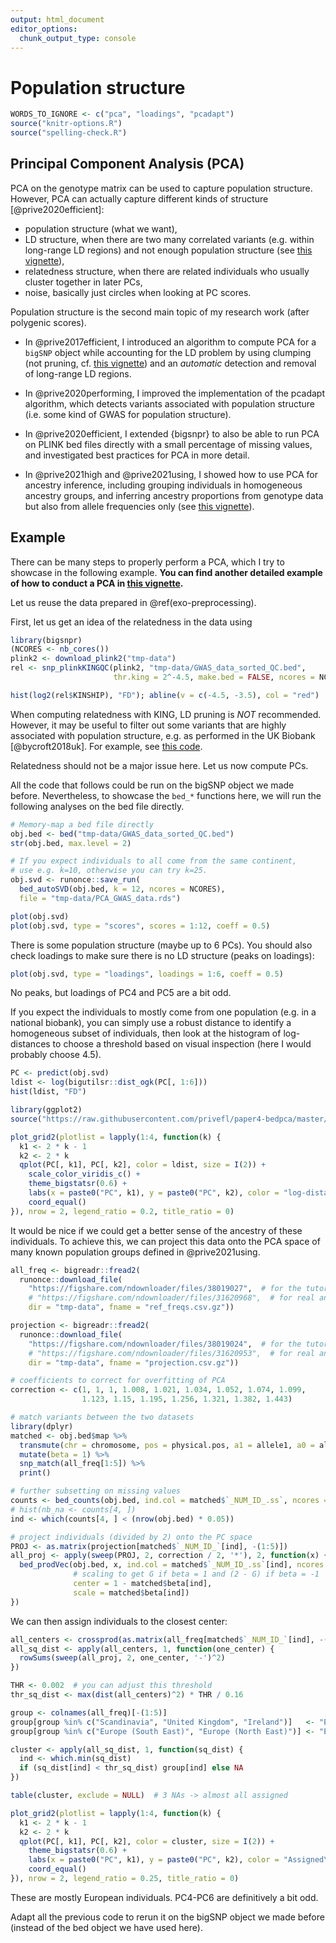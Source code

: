 ```yaml
---
output: html_document
editor_options: 
  chunk_output_type: console
---
```


# Population structure

```r
WORDS_TO_IGNORE <- c("pca", "loadings", "pcadapt")
source("knitr-options.R")
source("spelling-check.R")
```

## Principal Component Analysis (PCA)

PCA on the genotype matrix can be used to capture population structure.
However, PCA can actually capture different kinds of structure [@prive2020efficient]:

- population structure (what we want),
- LD structure, when there are two many correlated variants (e.g. within long-range LD regions) and not enough population structure (see [this vignette](https://privefl.github.io/bigsnpr/articles/how-to-PCA.html)),
- relatedness structure, when there are related individuals who usually cluster together in later PCs,
- noise, basically just circles when looking at PC scores.

Population structure is the second main topic of my research work (after polygenic scores).

- In @prive2017efficient, I introduced an algorithm to compute PCA for a `bigSNP` object while accounting for the LD problem by using clumping (not pruning, cf. [this vignette](https://privefl.github.io/bigsnpr/articles/pruning-vs-clumping.html)) and an *automatic* detection and removal of long-range LD regions.

- In @prive2020performing, I improved the implementation of the pcadapt algorithm, which detects variants associated with population structure (i.e. some kind of GWAS for population structure).

- In @prive2020efficient, I extended {bigsnpr} to also be able to run PCA on PLINK bed files directly with a small percentage of missing values, and investigated best practices for PCA in more detail.

- In @prive2021high and @prive2021using, I showed how to use PCA for ancestry inference, including grouping individuals in homogeneous ancestry groups, and inferring ancestry proportions from genotype data but also from allele frequencies only (see [this vignette](https://privefl.github.io/bigsnpr/articles/ancestry.html)).


## Example {#exo-pca}

There can be many steps to properly perform a PCA, which I try to showcase in the following example.
**You can find another detailed example of how to conduct a PCA in [this vignette](https://privefl.github.io/bigsnpr/articles/bedpca.html).**

Let us reuse the data prepared in \@ref(exo-preprocessing).

First, let us get an idea of the relatedness in the data using
```r
library(bigsnpr)
(NCORES <- nb_cores())
plink2 <- download_plink2("tmp-data")
rel <- snp_plinkKINGQC(plink2, "tmp-data/GWAS_data_sorted_QC.bed",
                       thr.king = 2^-4.5, make.bed = FALSE, ncores = NCORES)
```

```r
hist(log2(rel$KINSHIP), "FD"); abline(v = c(-4.5, -3.5), col = "red")
```

:::: {.infobox .info}
When computing relatedness with KING, LD pruning is *NOT* recommended. However, it may be useful to filter out some variants that are highly associated with population structure, e.g. as performed in the UK Biobank [@bycroft2018uk]. For example, see [this code](https://github.com/privefl/bigsnpr-extdoc/blob/main/example-code/2-rel-and-pca.R).
::::

Relatedness should not be a major issue here. Let us now compute PCs.

:::: {.infobox .info}
All the code that follows could be run on the bigSNP object we made before. Nevertheless, to showcase the `bed_*` functions here, we will run the following analyses on the bed file directly.
::::

```r
# Memory-map a bed file directly
obj.bed <- bed("tmp-data/GWAS_data_sorted_QC.bed")
str(obj.bed, max.level = 2)
```

```r
# If you expect individuals to all come from the same continent,
# use e.g. k=10, otherwise you can try k=25.
obj.svd <- runonce::save_run(
  bed_autoSVD(obj.bed, k = 12, ncores = NCORES),
  file = "tmp-data/PCA_GWAS_data.rds")
```

```r
plot(obj.svd)
plot(obj.svd, type = "scores", scores = 1:12, coeff = 0.5)
```

There is some population structure (maybe up to 6 PCs). You should also check loadings to make sure there is no LD structure (peaks on loadings):

```r
plot(obj.svd, type = "loadings", loadings = 1:6, coeff = 0.5)
```

No peaks, but loadings of PC4 and PC5 are a bit odd.

If you expect the individuals to mostly come from one population (e.g. in a national biobank), you can simply use a robust distance to identify a homogeneous subset of individuals, then look at the histogram of log-distances to choose a threshold based on visual inspection (here I would probably choose 4.5).

```r
PC <- predict(obj.svd)
ldist <- log(bigutilsr::dist_ogk(PC[, 1:6]))
hist(ldist, "FD")
```

```r
library(ggplot2)
source("https://raw.githubusercontent.com/privefl/paper4-bedpca/master/code/plot_grid2.R")

plot_grid2(plotlist = lapply(1:4, function(k) {
  k1 <- 2 * k - 1
  k2 <- 2 * k
  qplot(PC[, k1], PC[, k2], color = ldist, size = I(2)) +
    scale_color_viridis_c() +
    theme_bigstatsr(0.6) +
    labs(x = paste0("PC", k1), y = paste0("PC", k2), color = "log-distance") +
    coord_equal()
}), nrow = 2, legend_ratio = 0.2, title_ratio = 0)
```

It would be nice if we could get a better sense of the ancestry of these individuals.
To achieve this, we can project this data onto the PCA space of many known population groups defined in @prive2021using.

```r
all_freq <- bigreadr::fread2(
  runonce::download_file(
    "https://figshare.com/ndownloader/files/38019027",  # for the tutorial (46 MB)
    # "https://figshare.com/ndownloader/files/31620968",  # for real analyses (849 MB)
    dir = "tmp-data", fname = "ref_freqs.csv.gz"))

projection <- bigreadr::fread2(
  runonce::download_file(
    "https://figshare.com/ndownloader/files/38019024",  # for the tutorial (44 MB)
    # "https://figshare.com/ndownloader/files/31620953",  # for real analyses (847 MB)
    dir = "tmp-data", fname = "projection.csv.gz"))

# coefficients to correct for overfitting of PCA
correction <- c(1, 1, 1, 1.008, 1.021, 1.034, 1.052, 1.074, 1.099,
                1.123, 1.15, 1.195, 1.256, 1.321, 1.382, 1.443)
```


```r
# match variants between the two datasets
library(dplyr)
matched <- obj.bed$map %>%
  transmute(chr = chromosome, pos = physical.pos, a1 = allele1, a0 = allele2) %>% 
  mutate(beta = 1) %>%
  snp_match(all_freq[1:5]) %>%
  print()

# further subsetting on missing values
counts <- bed_counts(obj.bed, ind.col = matched$`_NUM_ID_.ss`, ncores = NCORES)
# hist(nb_na <- counts[4, ])
ind <- which(counts[4, ] < (nrow(obj.bed) * 0.05))        

# project individuals (divided by 2) onto the PC space
PROJ <- as.matrix(projection[matched$`_NUM_ID_`[ind], -(1:5)])
all_proj <- apply(sweep(PROJ, 2, correction / 2, '*'), 2, function(x) {
  bed_prodVec(obj.bed, x, ind.col = matched$`_NUM_ID_.ss`[ind], ncores = NCORES,
              # scaling to get G if beta = 1 and (2 - G) if beta = -1
              center = 1 - matched$beta[ind],
              scale = matched$beta[ind])
})
```

We can then assign individuals to the closest center:
```r
all_centers <- crossprod(as.matrix(all_freq[matched$`_NUM_ID_`[ind], -(1:5)]), PROJ)
all_sq_dist <- apply(all_centers, 1, function(one_center) {
  rowSums(sweep(all_proj, 2, one_center, '-')^2)
})

THR <- 0.002  # you can adjust this threshold
thr_sq_dist <- max(dist(all_centers)^2) * THR / 0.16

group <- colnames(all_freq)[-(1:5)]
group[group %in% c("Scandinavia", "United Kingdom", "Ireland")]   <- "Europe (North West)"
group[group %in% c("Europe (South East)", "Europe (North East)")] <- "Europe (East)"

cluster <- apply(all_sq_dist, 1, function(sq_dist) {
  ind <- which.min(sq_dist)
  if (sq_dist[ind] < thr_sq_dist) group[ind] else NA
})

table(cluster, exclude = NULL)  # 3 NAs -> almost all assigned
```

```r
plot_grid2(plotlist = lapply(1:4, function(k) {
  k1 <- 2 * k - 1
  k2 <- 2 * k
  qplot(PC[, k1], PC[, k2], color = cluster, size = I(2)) +
    theme_bigstatsr(0.6) +
    labs(x = paste0("PC", k1), y = paste0("PC", k2), color = "Assigned\npopulation") +
    coord_equal()
}), nrow = 2, legend_ratio = 0.25, title_ratio = 0)
```

These are mostly European individuals.
PC4-PC6 are definitively a bit odd. 


:::: {.infobox .exo}
Adapt all the previous code to rerun it on the bigSNP object we made before (instead of the bed object we have used here).
::::
